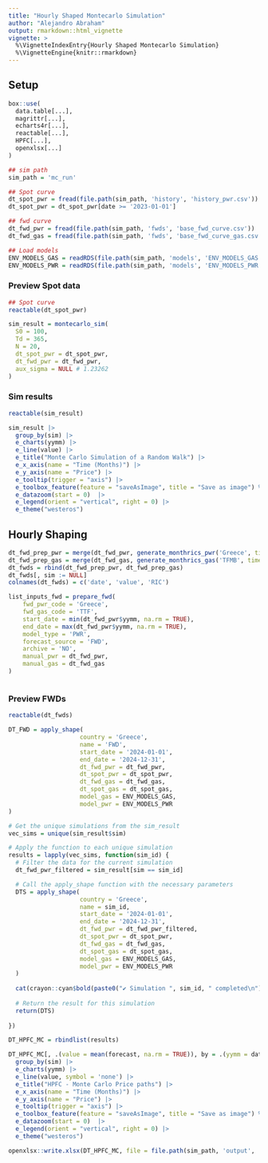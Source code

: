 ```yaml
---
title: "Hourly Shaped Montecarlo Simulation"
author: "Alejandro Abraham"
output: rmarkdown::html_vignette
vignette: >
  %\VignetteIndexEntry{Hourly Shaped Montecarlo Simulation}
  %\VignetteEngine{knitr::rmarkdown}
---
```


## Setup

```r

box::use(
  data.table[...],
  magrittr[...],
  echarts4r[...],
  reactable[...],
  HPFC[...],
  openxlsx[...]
)

## sim path
sim_path = 'mc_run'

## Spot curve
dt_spot_pwr = fread(file.path(sim_path, 'history', 'history_pwr.csv'))
dt_spot_pwr = dt_spot_pwr[date >= '2023-01-01']

## fwd curve
dt_fwd_pwr = fread(file.path(sim_path, 'fwds', 'base_fwd_curve.csv'))
dt_fwd_gas = fread(file.path(sim_path, 'fwds', 'base_fwd_curve_gas.csv'))

## Load models
ENV_MODELS_GAS = readRDS(file.path(sim_path, 'models', 'ENV_MODELS_GAS.rds'))
ENV_MODELS_PWR = readRDS(file.path(sim_path, 'models', 'ENV_MODELS_PWR.rds'))

```

### Preview Spot data
```r
## Spot curve
reactable(dt_spot_pwr)
```


```r
sim_result = montecarlo_sim(
  S0 = 100,
  Td = 365,
  N = 20,
  dt_spot_pwr = dt_spot_pwr,
  dt_fwd_pwr = dt_fwd_pwr,
  aux_sigma = NULL # 1.23262
)
```

### Sim results
```r
reactable(sim_result)
```


```r
sim_result |>
  group_by(sim) |>
  e_charts(yymm) |>
  e_line(value) |>
  e_title("Monte Carlo Simulation of a Random Walk") |>
  e_x_axis(name = "Time (Months)") |>
  e_y_axis(name = "Price") |>
  e_tooltip(trigger = "axis") |> 
  e_toolbox_feature(feature = "saveAsImage", title = "Save as image") %>% 
  e_datazoom(start = 0)  |>
  e_legend(orient = "vertical", right = 0) |>
  e_theme("westeros")  
```

## Hourly Shaping
```r
dt_fwd_prep_pwr = merge(dt_fwd_pwr, generate_monthrics_pwr('Greece', time_range = 2024), by.x = 'yymm', by.y ='date', all.x = TRUE) 
dt_fwd_prep_gas = merge(dt_fwd_gas, generate_monthrics_gas('TFMB', time_range = 2024), by.x = 'yymm', by.y ='date', all.x = TRUE) 
dt_fwds = rbind(dt_fwd_prep_pwr, dt_fwd_prep_gas)
dt_fwds[, sim := NULL]
colnames(dt_fwds) = c('date', 'value', 'RIC')

list_inputs_fwd = prepare_fwd(
    fwd_pwr_code = 'Greece',
    fwd_gas_code = 'TTF',
    start_date = min(dt_fwd_pwr$yymm, na.rm = TRUE),
    end_date = max(dt_fwd_pwr$yymm, na.rm = TRUE),
    model_type = 'PWR',
    forecast_source = 'FWD',
    archive = 'NO',
    manual_pwr = dt_fwd_pwr,
    manual_gas = dt_fwd_gas
)



```

### Preview FWDs
```r
reactable(dt_fwds)
```

```r
DT_FWD = apply_shape(
                    country = 'Greece',
                    name = 'FWD',
                    start_date = '2024-01-01',
                    end_date = '2024-12-31',
                    dt_fwd_pwr = dt_fwd_pwr,
                    dt_spot_pwr = dt_spot_pwr,
                    dt_fwd_gas = dt_fwd_gas,
                    dt_spot_gas = dt_spot_gas,
                    model_gas = ENV_MODELS_GAS,
                    model_pwr = ENV_MODELS_PWR
)
```


```r
# Get the unique simulations from the sim_result
vec_sims = unique(sim_result$sim)

# Apply the function to each unique simulation
results = lapply(vec_sims, function(sim_id) {
  # Filter the data for the current simulation
  dt_fwd_pwr_filtered = sim_result[sim == sim_id]

  # Call the apply_shape function with the necessary parameters
  DTS = apply_shape(
                    country = 'Greece',
                    name = sim_id,
                    start_date = '2024-01-01',
                    end_date = '2024-12-31',
                    dt_fwd_pwr = dt_fwd_pwr_filtered,
                    dt_spot_pwr = dt_spot_pwr,
                    dt_fwd_gas = dt_fwd_gas,
                    dt_spot_gas = dt_spot_gas,
                    model_gas = ENV_MODELS_GAS,
                    model_pwr = ENV_MODELS_PWR
  )
  
  cat(crayon::cyan$bold(paste0("✔ Simulation ", sim_id, " completed\n")))
  
  # Return the result for this simulation
  return(DTS)
  
})

DT_HPFC_MC = rbindlist(results)
```

```r
DT_HPFC_MC[, .(value = mean(forecast, na.rm = TRUE)), by = .(yymm = date, sim = name)] |>
  group_by(sim) |>
  e_charts(yymm) |>
  e_line(value, symbol = 'none') |>
  e_title("HPFC - Monte Carlo Price paths") |>
  e_x_axis(name = "Time (Months)") |>
  e_y_axis(name = "Price") |>
  e_tooltip(trigger = "axis") |> 
  e_toolbox_feature(feature = "saveAsImage", title = "Save as image") %>% 
  e_datazoom(start = 0)  |>
  e_legend(orient = "vertical", right = 0) |>
  e_theme("westeros")  

```

```r
openxlsx::write.xlsx(DT_HPFC_MC, file = file.path(sim_path, 'output', 'hpfc_mc_curves.xlsx'))
```

```r

```


